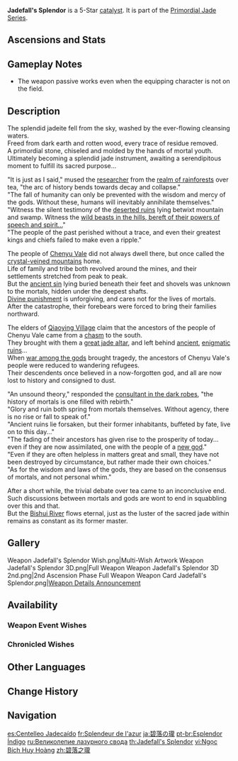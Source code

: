 {{Weapon Infobox
|title          = Jade&shy;fall's Splen&shy;dor
|id             = 14505
|image          = <gallery>
Weapon Jadefall's Splendor.png|Base
Weapon Jadefall's Splendor 2nd.png|2nd Ascension
</gallery>
|type           = Catalyst
|quality        = 5
|base_atk       = 46
|2nd_stat_type  = HP
|2nd_stat       = 10.8%
|series         = Primordial Jade
|releaseDate    = 2023-05-02
|obtain         = Weapon Event Wishes
|passive        = Primordial Jade Regalia
|effect         = For 3s after using an [[Elemental Burst]] or creating a [[shield]], the equipping character can gain the Primordial Jade Regalia effect: Restore (var1) [[Energy]] every 2.5s, and gain (var2)% [[Elemental DMG Bonus]] for their corresponding [[Elemental Type]] for every 1,000 [[Max HP]] they possess, up to (var3)%. Primordial Jade Regalia will still take effect even if the equipping character is not on the field.
|eff_rank1_var1 = 4.5
|eff_rank2_var1 = 5
|eff_rank3_var1 = 5.5
|eff_rank4_var1 = 6
|eff_rank5_var1 = 6.5
|eff_rank1_var2 = 0.3
|eff_rank2_var2 = 0.5
|eff_rank3_var2 = 0.7
|eff_rank4_var2 = 0.9
|eff_rank5_var2 = 1.1
|eff_rank1_var3 = 12
|eff_rank2_var3 = 20
|eff_rank3_var3 = 28
|eff_rank4_var3 = 36
|eff_rank5_var3 = 44
|eff_att1       = Elemental DMG Bonus
|eff_att2       = Energy Generation
|eff_scale1     = Max HP
}}
{{Description|A ritual vessel carved from jade that reflects the luster of the skies and the clear waters.}}
'''Jadefall's Splendor''' is a 5-Star [[catalyst]]. It is part of the [[Primordial Jade Series]].

==Ascensions and Stats==
{{Weapon Ascensions and Stats
|ascendMat1 = Luminous Sands from Guyun
|ascendMat2 = Lustrous Stone from Guyun
|ascendMat3 = Relic from Guyun
|ascendMat4 = Divine Body from Guyun
|bossMat1   = A Flower Yet to Bloom
|bossMat2   = Treasured Flower
|bossMat3   = Wanderer's Blooming Flower
|commonMat1 = Fungal Spores
|commonMat2 = Luminescent Pollen
|commonMat3 = Crystalline Cyst Dust
}}

==Gameplay Notes==
* The weapon passive works even when the equipping character is not on the field.

==Description==
The splendid jadeite fell from the sky, washed by the ever-flowing cleansing waters.<br>
Freed from dark earth and rotten wood, every trace of residue removed.<br>
A primordial stone, chiseled and molded by the hands of mortal youth.<br>
Ultimately becoming a splendid jade instrument, awaiting a serendipitous moment to fulfill its sacred purpose...

"It is just as I said," mused the [[Soraya|researcher]] from the [[Sumeru|realm of rainforests]] over tea, "the arc of history bends towards decay and collapse."<br>
"The fall of humanity can only be prevented with the wisdom and mercy of the gods. Without these, humans will inevitably annihilate themselves."<br>
"Witness the silent testimony of the [[Guili Plains|deserted ruins]] lying betwixt mountain and swamp. Witness the [[Hilichurls|wild beasts in the hills, bereft of their powers of speech and spirit...]]"<br>
"The people of the past perished without a trace, and even their greatest kings and chiefs failed to make even a ripple."

The people of [[Chenyu Vale]] did not always dwell there, but once called the [[Lisha|crystal-veined mountains]] home.<br>
Life of family and tribe both revolved around the mines, and their settlements stretched from peak to peak.<br>
But the [[Nameless Ruins|ancient sin]] lying buried beneath their feet and shovels was unknown to the mortals, hidden under the deepest shafts.<br>
[[Spiritstone|Divine punishment]] is unforgiving, and cares not for the lives of mortals. After the catastrophe, their forebears were forced to bring their families northward.

The elders of [[Qiaoying Village]] claim that the ancestors of the people of Chenyu Vale came from a [[The Chasm|chasm]] to the south.<br>
They brought with them a [[Chiwang Terrace|great jade altar]], and left behind [[Qingxu Pool|ancient]], [[Lingju Pass|enigmatic]] [[Dunyu Ruins|ruins]]...<br>
When [[Nibelung#Story|war among the gods]] brought tragedy, the ancestors of Chenyu Vale's people were reduced to wandering refugees.<br>
Their descendents once believed in a now-forgotten god, and all are now lost to history and consigned to dust.

"An unsound theory," responded the [[Zhongli|consultant in the dark robes]], "the history of mortals is one filled with rebirth."<br>
"Glory and ruin both spring from mortals themselves. Without agency, there is no rise or fall to speak of."<br>
"Ancient ruins lie forsaken, but their former inhabitants, buffeted by fate, live on to this day..."<br>
"The fading of their ancestors has given rise to the prosperity of today... even if they are now assimilated, one with the people of a [[Morax|new god]]."<br>
"Even if they are often helpless in matters great and small, they have not been destroyed by circumstance, but rather made their own choices."<br>
"As for the wisdom and laws of the gods, they are based on the consensus of mortals, and not personal whim."

After a short while, the trivial debate over tea came to an inconclusive end. Such discussions between mortals and gods are wont to end in squabbling over this and that.<br>
But the [[Bishui River]] flows eternal, just as the luster of the sacred jade within remains as constant as its former master.

<!--
==Lore==
-->
==Gallery==
<gallery>
Weapon Jadefall's Splendor Wish.png|Multi-Wish Artwork
Weapon Jadefall's Splendor 3D.png|Full Weapon
Weapon Jadefall's Splendor 3D 2nd.png|2nd Ascension Phase Full Weapon
Weapon Card Jadefall's Splendor.png|[https://twitter.com/GenshinImpact/status/1644913028998070273 Weapon Details Announcement]
</gallery>

==Availability==
===Weapon Event Wishes===
{{Featured}}

===Chronicled Wishes===
{{Featured|chronicled=1}}
<!--
==Trivia==
-->
==Other Languages==
{{Other Languages
|1_en     = Jadefall's Splendor
|1_zhs    = 碧落之珑
|1_zhs_rm = Bìluò zhī Lóng
|1_zht    = 碧落之瓏
|1_zht_rm = Bìluò zhī Lóng
|1_zh_tl  = Rainjade of Azure Fall
|1_zh_note = {{zh|瓏|long}} is a type of jade carved with a dragon used in ancient China to summon rain, translated as 'rainjade' in [[Votive Rainjade]].
|1_ja     = 碧落の瓏
|1_ja_rm  = Hekiraku no Rou{{Assumed}}
|1_ja_tl  = 
|1_ko     = {{tt|벽락|碧落}}의 {{tt|옥|玉}}
|1_ko_rm  = Byeokrak-ui Ok
|1_ko_tl  = Jade of Azure Fall
|1_es     = Centelleo Jadecaído
|1_es_tl  = Jadefall Scintillation
|1_fr     = Splendeur de l'azur
|1_fr_tl  = Azure's Splendor
|1_ru     = Великолепие лазурного свода
|1_ru_tl  = Azure Vault's Splendor
|1_th     = Jadefall's Splendor
|1_vi     = Ngọc Bích Huy Hoàng
|1_vi_tl  = Jadefall Splendor
|1_de     = Jadesturz-Pracht
|1_de_tl  = Jadefall Splendor
|1_id     = Jadefall's Splendor
|1_pt     = Esplendor Índigo
|1_pt_tl  = 
|1_tr     = Yeşimlerin Mağrur Işıltısı
|1_tr_tl  = Jade's Shining Splendor
|1_it     = Splendore del Giadiluvio
|1_it_tl  = Splendor of Jadiluvium
|2_en     = Primordial Jade Regalia
|2_zhs    = 定土玉圭
|2_zhs_rm = Dìngtǔ Yùguī
|2_zht    = 定土玉圭
|2_zht_rm = Dìngtǔ Yùguī
|2_zh_tl  = Earth-Steadying Jade Gui
|2_zh_note = {{zh|圭|rm=gui}} is a type of ceremonial jade implement rectangular in shape with a pointed tip, used in ancient China as symbols of loyalty from vassals to the emperor, or in ceremonies such as funerals.
|2_ja     = 定土玉圭
|2_ja_rm  = Teido Gyokukei {{Assumed}}
|2_ja_tl  = 
|2_ko     = 정토옥규
|2_ko_tl  = 
|2_es     = Amuleto de jade
|2_es_tl  = Jade Amulet
|2_fr     = Tablette de jade primordial
|2_fr_tl  = Primordial Jade Tablet
|2_ru     = Камень воли
|2_ru_tl  = Stone of Will
|2_th     = Primordial Jade Regalia
|2_vi     = Ngọc Định Thổ
|2_vi_tl  = Territory Defining Jade
|2_de     = Urzeitliche Jadeinsignien
|2_de_tl  = Primordial Jade Insignia
|2_id     = Primordial Jade Regalia
|2_pt     = Presente de Jade Primordial
|2_pt_tl  = 
|2_tr     = Ezeli Yeşim Nişanı
|2_tr_tl  = Primordial Jade Order
|2_it     = Insegne di giada primordiale
|2_it_tl  = Primordial Jade Insignia
}}

==Change History==
{{Change History|3.6}}

==Navigation==
{{Weapons by Series Navbox|Primordial Jade}}
{{Weapon Navbox|Catalysts}}

[[es:Centelleo Jadecaído]]
[[fr:Splendeur de l'azur]]
[[ja:碧落の瓏]]
[[pt-br:Esplendor Índigo]]
[[ru:Великолепие лазурного свода]]
[[th:Jadefall's Splendor]]
[[vi:Ngọc Bích Huy Hoàng]]
[[zh:碧落之瓏]]